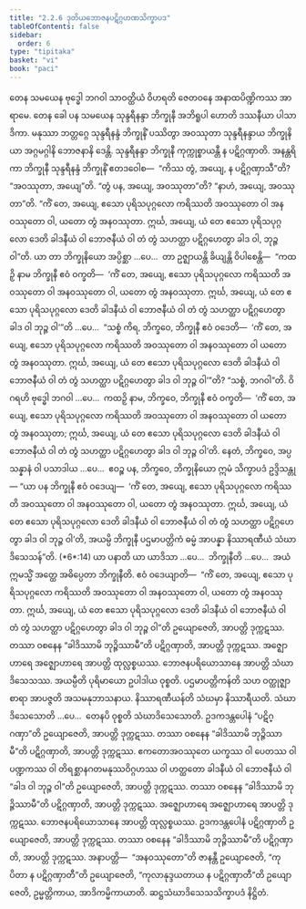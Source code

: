 ```yaml
---
title: "2.2.6 ဒုတိယဘောဇနပဋိဂ္ဂဟဏသိက္ခာပဒ"
tableOfContents: false
sidebar:
  order: 6
type: "tipitaka"
basket: "vi"
book: "paci"
---
```



<DynamicBreadcrumb />

<Division number="704" book="paci" e="ch" v="2" p="301">

<Paragraph number="2310" book="paci">
တေန သမယေန ဗုဒ္ဓေါ ဘဂဝါ သာဝတ္ထိယံ ဝိဟရတိ ဇေတဝနေ အနာထပိဏ္ဍိကဿ အာရာမေ. တေန ခေါ ပန သမယေန သုန္ဒရီနန္ဒာ ဘိက္ခုနီ အဘိရူပါ ဟောတိ ဒဿနီယာ ပါသာဒိကာ. မနုဿာ ဘတ္တဂ္ဂေ သုန္ဒရီနန္ဒံ ဘိက္ခုနိံ ပဿိတွာ အဝဿုတာ သုန္ဒရီနန္ဒာယ ဘိက္ခုနိယာ အဂ္ဂမဂ္ဂါနိ ဘောဇနာနိ ဒေန္တိ. သုန္ဒရီနန္ဒာ ဘိက္ခုနီ ကုက္ကုစ္စာယန္တီ န ပဋိဂ္ဂဏှာတိ. အနန္တရိကာ ဘိက္ခုနီ သုန္ဒရီနန္ဒံ ဘိက္ခုနိံ ဧတဒဝေါစ—  “ကိဿ တွံ, အယျေ, န ပဋိဂ္ဂဏှာသီ”တိ? “အဝဿုတာ, အယျေ”တိ. “တွံ ပန, အယျေ, အဝဿုတာ”တိ? “နာဟံ, အယျေ, အဝဿုတာ”တိ. “ကိံ တေ, အယျေ, ဧသော ပုရိသပုဂ္ဂလော ကရိဿတိ အဝဿုတော ဝါ အနဝဿုတော ဝါ, ယတော တွံ အနဝဿုတာ. ဣင်္ဃ, အယျေ, ယံ တေ ဧသော ပုရိသပုဂ္ဂလော ဒေတိ ခါဒနီယံ ဝါ ဘောဇနီယံ ဝါ တံ တွံ သဟတ္ထာ ပဋိဂ္ဂဟေတွာ ခါဒ ဝါ, ဘုဉ္ဇ ဝါ”တိ.
</Paragraph>

<Paragraph number="2311" book="paci">
ယာ တာ ဘိက္ခုနိယော အပ္ပိစ္ဆာ …ပေ…  တာ ဥဇ္ဈာယန္တိ ခိယျန္တိ ဝိပါစေန္တိ—  “ကထဉှိ နာမ ဘိက္ခုနီ ဧဝံ ဝက္ခတိ—  ‘ကိံ တေ, အယျေ, ဧသော ပုရိသပုဂ္ဂလော ကရိဿတိ အဝဿုတော ဝါ အနဝဿုတော ဝါ, ယတော တွံ အနဝဿုတာ. ဣင်္ဃ, အယျေ, ယံ တေ ဧသော ပုရိသပုဂ္ဂလော ဒေတိ ခါဒနီယံ ဝါ ဘောဇနီယံ ဝါ တံ တွံ သဟတ္ထာ ပဋိဂ္ဂဟေတွာ ခါဒ ဝါ ဘုဉ္ဇ ဝါ’”တိ …ပေ…  “သစ္စံ ကိရ, ဘိက္ခဝေ, ဘိက္ခုနီ ဧဝံ ဝဒေတိ—  ‘ကိံ တေ, အယျေ, ဧသော ပုရိသပုဂ္ဂလော ကရိဿတိ အဝဿုတော ဝါ အနဝဿုတော ဝါ ယတော တွံ အနဝဿုတာ. ဣင်္ဃ, အယျေ, ယံ တေ ဧသော ပုရိသပုဂ္ဂလော ဒေတိ ခါဒနီယံ ဝါ ဘောဇနီယံ ဝါ တံ တွံ သဟတ္ထာ ပဋိဂ္ဂဟေတွာ ခါဒ ဝါ ဘုဉ္ဇ ဝါ’”တိ? “သစ္စံ, ဘဂဝါ”တိ. ဝိဂရဟိ ဗုဒ္ဓေါ ဘဂဝါ …ပေ…  ကထဉှိ နာမ, ဘိက္ခဝေ, ဘိက္ခုနီ ဧဝံ ဝက္ခတိ—  ‘ကိံ တေ, အယျေ, ဧသော ပုရိသပုဂ္ဂလော ကရိဿတိ အဝဿုတော ဝါ အနဝဿုတော ဝါ ယတော တွံ အနဝဿုတာ; ဣင်္ဃ, အယျေ, ယံ တေ ဧသော ပုရိသပုဂ္ဂလော ဒေတိ ခါဒနီယံ ဝါ ဘောဇနီယံ ဝါ တံ တွံ သဟတ္ထာ ပဋိဂ္ဂဟေတွာ ခါဒ ဝါ ဘုဉ္ဇ ဝါ’တိ. နေတံ, ဘိက္ခဝေ, အပ္ပသန္နာနံ ဝါ ပသာဒါယ …ပေ…  ဧဝဉ္စ ပန, ဘိက္ခဝေ, ဘိက္ခုနိယော ဣမံ သိက္ခာပဒံ ဥဒ္ဒိသန္တု—
</Paragraph>

</Division>
<Division number="705" book="paci" e="ch" v="2" p="302">

<Paragraph number="2312" book="paci">
<Emphasis>“ယာ ပန ဘိက္ခုနီ ဧဝံ ဝဒေယျ—  ‘ကိံ တေ, အယျေ, ဧသော ပုရိသပုဂ္ဂလော ကရိဿတိ အဝဿုတော ဝါ အနဝဿုတော ဝါ, ယတော တွံ အနဝဿုတာ. ဣင်္ဃ, အယျေ, ယံ တေ ဧသော ပုရိသပုဂ္ဂလော ဒေတိ ခါဒနီယံ ဝါ ဘောဇနီယံ ဝါ တံ တွံ သဟတ္ထာ ပဋိဂ္ဂဟေတွာ ခါဒ ဝါ ဘုဉ္ဇ ဝါ’တိ, အယမ္ပိ ဘိက္ခုနီ ပဌမာပတ္တိကံ ဓမ္မံ အာပန္နာ နိဿာရဏီယံ သံဃာဒိသေသန်”</Emphasis>တိ. (*6*:<Emphasis>14</Emphasis>)
</Paragraph>

</Division>
<Division number="706" book="paci" e="ch" v="2" p="302">

<Paragraph number="2313" book="paci">
<Emphasis>ယာ ပနာ</Emphasis>တိ ယာ ယာဒိသာ …ပေ…  <Emphasis>ဘိက္ခုနီ</Emphasis>တိ …ပေ…  အယံ ဣမသ္မိံ အတ္ထေ အဓိပ္ပေတာ ဘိက္ခုနီတိ.
</Paragraph>

<Paragraph number="2314" book="paci">
<Emphasis>ဧဝံ ဝဒေယျာ</Emphasis>တိ—  “ကိံ တေ, အယျေ, ဧသော ပုရိသပုဂ္ဂလော ကရိဿတိ အဝဿုတော ဝါ အနဝဿုတော ဝါ, ယတော တွံ အနဝဿုတာ. ဣင်္ဃ, အယျေ, ယံ တေ ဧသော ပုရိသပုဂ္ဂလော ဒေတိ ခါဒနီယံ ဝါ ဘောဇနီယံ ဝါ တံ တွံ သဟတ္ထာ ပဋိဂ္ဂဟေတွာ ခါဒ ဝါ ဘုဉ္ဇ ဝါ”တိ ဥယျောဇေတိ, အာပတ္တိ ဒုက္ကဋဿ. တဿာ ဝစနေန “ခါဒိဿာမိ ဘုဉ္ဇိဿာမီ”တိ ပဋိဂ္ဂဏှာတိ, အာပတ္တိ ဒုက္ကဋဿ. အဇ္ဈောဟာရေ အဇ္ဈောဟာရေ အာပတ္တိ ထုလ္လစ္စယဿ. ဘောဇနပရိယောသာနေ အာပတ္တိ သံဃာဒိသေသဿ.
</Paragraph>

<Paragraph number="2315" book="paci">
<Emphasis>အယမ္ပီ</Emphasis>တိ ပုရိမာယော ဥပါဒါယ ဝုစ္စတိ.
</Paragraph>

<Paragraph number="2316" book="paci">
<Emphasis>ပဌမာပတ္တိကန်</Emphasis>တိ သဟ ဝတ္ထုဇ္ဈာစာရာ အာပဇ္ဇတိ အသမနုဘာသနာယ.
</Paragraph>

<Paragraph number="2317" book="paci">
<Emphasis>နိဿာရဏီယန်</Emphasis>တိ သံဃမှာ နိဿာရီယတိ.
</Paragraph>

<Paragraph number="2318" book="paci">
<Emphasis>သံဃာဒိသေသော</Emphasis>တိ …ပေ…  တေနပိ ဝုစ္စတိ သံဃာဒိသေသောတိ.
</Paragraph>

<Paragraph number="2319" book="paci">
ဥဒကဒန္တပေါနံ “ပဋိဂ္ဂဏှာ”တိ ဥယျောဇေတိ, အာပတ္တိ ဒုက္ကဋဿ. တဿာ ဝစနေန “ခါဒိဿာမိ ဘုဉ္ဇိဿာမီ”တိ ပဋိဂ္ဂဏှာတိ, အာပတ္တိ ဒုက္ကဋဿ.
</Paragraph>

</Division>
<Division number="707" book="paci" e="ch" v="2" p="303">

<Paragraph number="2320" book="paci">
ဧကတောအဝဿုတေ ယက္ခဿ ဝါ ပေတဿ ဝါ ပဏ္ဍကဿ ဝါ တိရစ္ဆာနဂတမနုဿဝိဂ္ဂဟဿ ဝါ ဟတ္ထတော ခါဒနီယံ ဝါ ဘောဇနီယံ ဝါ “ခါဒ ဝါ ဘုဉ္ဇ ဝါ”တိ ဥယျောဇေတိ, အာပတ္တိ ဒုက္ကဋဿ. တဿာ ဝစနေန “ခါဒိဿာမိ ဘုဉ္ဇိဿာမီ”တိ ပဋိဂ္ဂဏှာတိ, အာပတ္တိ ဒုက္ကဋဿ. အဇ္ဈောဟာရေ အဇ္ဈောဟာရေ အာပတ္တိ ဒုက္ကဋဿ. ဘောဇနပရိယောသာနေ အာပတ္တိ ထုလ္လစ္စယဿ. ဥဒကဒန္တပေါနံ ပဋိဂ္ဂဏှာတိ ဥယျောဇေတိ, အာပတ္တိ ဒုက္ကဋဿ. တဿာ ဝစနေန “ခါဒိဿာမိ ဘုဉ္ဇိဿာမီ”တိ ပဋိဂ္ဂဏှာတိ, အာပတ္တိ ဒုက္ကဋဿ.
</Paragraph>

</Division>
<Division number="708" book="paci" e="ch" v="2" p="303">

<Paragraph number="2321" book="paci">
အနာပတ္တိ—  “အနဝဿုတော”တိ ဇာနန္တီ ဥယျောဇေတိ, “ကုပိတာ န ပဋိဂ္ဂဏှာတီ”တိ ဥယျောဇေတိ, “ကုလာနုဒ္ဒယတာယ န ပဋိဂ္ဂဏှာတီ”တိ ဥယျောဇေတိ, ဥမ္မတ္တိကာယ, အာဒိကမ္မိကာယာတိ.

</Paragraph>
</Division>

<Paragraph number="2322" type="center" book="paci">
ဆဋ္ဌသံဃာဒိသေသသိက္ခာပဒံ နိဋ္ဌိတံ.
</Paragraph>